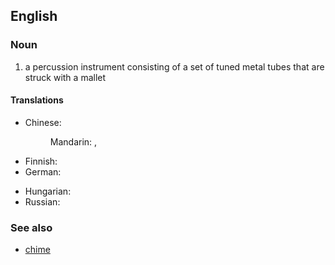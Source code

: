 ==English==
{{wikipedia|Tubular bell}}

===Noun===
{{en-plural noun}}

# a percussion instrument consisting of a set of tuned metal tubes that are struck with a mallet

====Translations====
{{trans-top|percussion instrument}}
* Chinese:
*: Mandarin: {{t|cmn|管鐘|sc=Hani}}, {{t|cmn|管钟|tr=guǎnzhōng|sc=Hani}}
* Finnish: {{t+|fi|putkikellot|p}}
* German: {{t|de|Röhrenglocken|p-f}}
{{trans-mid}}
* Hungarian: {{t|hu|csőharang}}
* Russian: {{t-needed|ru}}
{{trans-bottom}}

===See also===
* [[chime]]